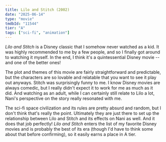 ```yaml
---
title: Lilo and Stitch (2002)
date: "2025-06-14"
type: "movie"
tmdbId: "11544"
tier: "A"
tags: ["sci-fi", "animation"]
---
```


*Lilo and Stitch* is a Disney classic that I somehow never watched as a kid. It was highly recommended to me by a few people, and so I finally got around to watching it myself. In the end, I think it's a quintessential Disney movie -- and one of the better ones!

The plot and themes of this movie are fairly straightforward and predictable, but the characters are so lovable and relatable that you want to see it play out anyways. Stitch was surprisingly funny to me. I know Disney movies are always comedic, but I really didn't expect it to work for me as much as it did. And watching as an adult, while I can certainly still relate to Lilo a lot, Nani's perspective on the story really resonated with me.

The sci-fi space civilization and its rules are pretty absurd and random, but I don't think that's really the point. Ultimately they are just there to set up the relationship between Lilo and Stitch and its effects on Nani as well. And it does that job perfectly! *Lilo and Stitch* enters the list of my favorite Disney movies and is probably the best of its era (though I'd have to think some about that before confirming), so it easily earns a place in A tier.
